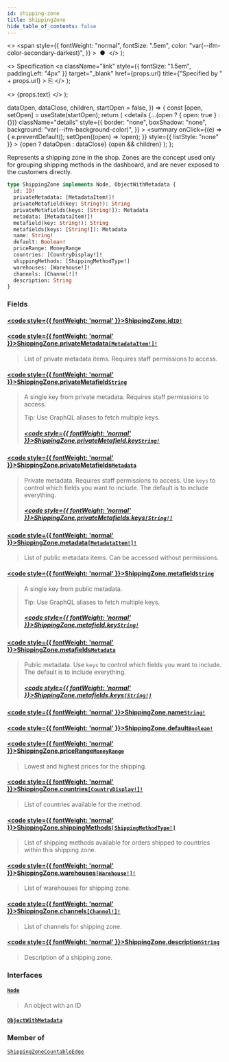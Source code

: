 ```yaml
---
id: shipping-zone
title: ShippingZone
hide_table_of_contents: false
---
```


  <>
    <span
      style={{
        fontWeight: "normal",
        fontSize: ".5em",
        color: "var(--ifm-color-secondary-darkest)",
      }}
    >
      &nbsp;●&nbsp;
    </span>
  </>
);

  <>
    Specification
    <a
      className="link"
      style={{ fontSize: "1.5em", paddingLeft: "4px" }}
      target="\_blank"
      href={props.url}
      title={"Specified by " + props.url}
    >
      ⎘
    </a>
  </>
);

  <>
    <span className={props.class}>{props.text}</span>
  </>
);


  dataOpen,
  dataClose,
  children,
  startOpen = false,
}) => {
  const [open, setOpen] = useState(startOpen);
  return (
    <details
      {...(open ? { open: true } : {})}
      className="details"
      style={{
        border: "none",
        boxShadow: "none",
        background: "var(--ifm-background-color)",
      }}
    >
      <summary
        onClick={(e) => {
          e.preventDefault();
          setOpen((open) => !open);
        }}
        style={{ listStyle: "none" }}
      >
        {open ? dataOpen : dataClose}
      </summary>
      {open && children}
    </details>
  );
};

Represents a shipping zone in the shop. Zones are the concept used only for grouping shipping methods in the dashboard, and are never exposed to the customers directly.

```graphql
type ShippingZone implements Node, ObjectWithMetadata {
  id: ID!
  privateMetadata: [MetadataItem!]!
  privateMetafield(key: String!): String
  privateMetafields(keys: [String!]): Metadata
  metadata: [MetadataItem!]!
  metafield(key: String!): String
  metafields(keys: [String!]): Metadata
  name: String!
  default: Boolean!
  priceRange: MoneyRange
  countries: [CountryDisplay!]!
  shippingMethods: [ShippingMethodType!]
  warehouses: [Warehouse!]!
  channels: [Channel!]!
  description: String
}
```

### Fields

#### [<code style={{ fontWeight: 'normal' }}>ShippingZone.<b>id</b></code>](#)<Bullet />[`ID!`](../../../api-storefront/miscellaneous/scalars/id) <Badge class="badge badge--secondary" text="non-null"/> <Badge class="badge badge--secondary" text="scalar"/>

>

#### [<code style={{ fontWeight: 'normal' }}>ShippingZone.<b>privateMetadata</b></code>](#)<Bullet />[`[MetadataItem!]!`](../../../api-storefront/miscellaneous/objects/metadata-item) <Badge class="badge badge--secondary" text="non-null"/> <Badge class="badge badge--secondary" text="object"/>

> List of private metadata items. Requires staff permissions to access.

#### [<code style={{ fontWeight: 'normal' }}>ShippingZone.<b>privateMetafield</b></code>](#)<Bullet />[`String`](../../../api-storefront/miscellaneous/scalars/string) <Badge class="badge badge--secondary" text="scalar"/>

> A single key from private metadata. Requires staff permissions to access.
>
> Tip: Use GraphQL aliases to fetch multiple keys.
>
> <Badge text="Added in Saleor 3.3" class="secondary margin-bottom--sm" />
>
> <FeaturePreview />
>
> ##### [<code style={{ fontWeight: 'normal' }}>ShippingZone.privateMetafield.<b>key</b></code>](#)<Bullet />[`String!`](../../../api-storefront/miscellaneous/scalars/string) <Badge class="badge badge--secondary" text="non-null"/> <Badge class="badge badge--secondary" text="scalar"/>

#### [<code style={{ fontWeight: 'normal' }}>ShippingZone.<b>privateMetafields</b></code>](#)<Bullet />[`Metadata`](../../../api-storefront/miscellaneous/scalars/metadata) <Badge class="badge badge--secondary" text="scalar"/>

> Private metadata. Requires staff permissions to access. Use `keys` to control which fields you want to include. The default is to include everything.
>
> <Badge text="Added in Saleor 3.3" class="secondary margin-bottom--sm" />
>
> <FeaturePreview />
>
> ##### [<code style={{ fontWeight: 'normal' }}>ShippingZone.privateMetafields.<b>keys</b></code>](#)<Bullet />[`[String!]`](../../../api-storefront/miscellaneous/scalars/string) <Badge class="badge badge--secondary" text="list"/> <Badge class="badge badge--secondary" text="scalar"/>

#### [<code style={{ fontWeight: 'normal' }}>ShippingZone.<b>metadata</b></code>](#)<Bullet />[`[MetadataItem!]!`](../../../api-storefront/miscellaneous/objects/metadata-item) <Badge class="badge badge--secondary" text="non-null"/> <Badge class="badge badge--secondary" text="object"/>

> List of public metadata items. Can be accessed without permissions.

#### [<code style={{ fontWeight: 'normal' }}>ShippingZone.<b>metafield</b></code>](#)<Bullet />[`String`](../../../api-storefront/miscellaneous/scalars/string) <Badge class="badge badge--secondary" text="scalar"/>

> A single key from public metadata.
>
> Tip: Use GraphQL aliases to fetch multiple keys.
>
> <Badge text="Added in Saleor 3.3" class="secondary margin-bottom--sm" />
>
> <FeaturePreview />
>
> ##### [<code style={{ fontWeight: 'normal' }}>ShippingZone.metafield.<b>key</b></code>](#)<Bullet />[`String!`](../../../api-storefront/miscellaneous/scalars/string) <Badge class="badge badge--secondary" text="non-null"/> <Badge class="badge badge--secondary" text="scalar"/>

#### [<code style={{ fontWeight: 'normal' }}>ShippingZone.<b>metafields</b></code>](#)<Bullet />[`Metadata`](../../../api-storefront/miscellaneous/scalars/metadata) <Badge class="badge badge--secondary" text="scalar"/>

> Public metadata. Use `keys` to control which fields you want to include. The default is to include everything.
>
> <Badge text="Added in Saleor 3.3" class="secondary margin-bottom--sm" />
>
> <FeaturePreview />
>
> ##### [<code style={{ fontWeight: 'normal' }}>ShippingZone.metafields.<b>keys</b></code>](#)<Bullet />[`[String!]`](../../../api-storefront/miscellaneous/scalars/string) <Badge class="badge badge--secondary" text="list"/> <Badge class="badge badge--secondary" text="scalar"/>

#### [<code style={{ fontWeight: 'normal' }}>ShippingZone.<b>name</b></code>](#)<Bullet />[`String!`](../../../api-storefront/miscellaneous/scalars/string) <Badge class="badge badge--secondary" text="non-null"/> <Badge class="badge badge--secondary" text="scalar"/>

>

#### [<code style={{ fontWeight: 'normal' }}>ShippingZone.<b>default</b></code>](#)<Bullet />[`Boolean!`](../../../api-storefront/miscellaneous/scalars/boolean) <Badge class="badge badge--secondary" text="non-null"/> <Badge class="badge badge--secondary" text="scalar"/>

>

#### [<code style={{ fontWeight: 'normal' }}>ShippingZone.<b>priceRange</b></code>](#)<Bullet />[`MoneyRange`](../../../api-storefront/miscellaneous/objects/money-range) <Badge class="badge badge--secondary" text="object"/>

> Lowest and highest prices for the shipping.

#### [<code style={{ fontWeight: 'normal' }}>ShippingZone.<b>countries</b></code>](#)<Bullet />[`[CountryDisplay!]!`](../../../api-storefront/miscellaneous/objects/country-display) <Badge class="badge badge--secondary" text="non-null"/> <Badge class="badge badge--secondary" text="object"/>

> List of countries available for the method.

#### [<code style={{ fontWeight: 'normal' }}>ShippingZone.<b>shippingMethods</b></code>](#)<Bullet />[`[ShippingMethodType!]`](../../../api-storefront/shipping/objects/shipping-method-type) <Badge class="badge badge--secondary" text="list"/> <Badge class="badge badge--secondary" text="object"/>

> List of shipping methods available for orders shipped to countries within this shipping zone.

#### [<code style={{ fontWeight: 'normal' }}>ShippingZone.<b>warehouses</b></code>](#)<Bullet />[`[Warehouse!]!`](../../../api-storefront/products/objects/warehouse) <Badge class="badge badge--secondary" text="non-null"/> <Badge class="badge badge--secondary" text="object"/>

> List of warehouses for shipping zone.

#### [<code style={{ fontWeight: 'normal' }}>ShippingZone.<b>channels</b></code>](#)<Bullet />[`[Channel!]!`](../../../api-storefront/channels/objects/channel) <Badge class="badge badge--secondary" text="non-null"/> <Badge class="badge badge--secondary" text="object"/>

> List of channels for shipping zone.

#### [<code style={{ fontWeight: 'normal' }}>ShippingZone.<b>description</b></code>](#)<Bullet />[`String`](../../../api-storefront/miscellaneous/scalars/string) <Badge class="badge badge--secondary" text="scalar"/>

> Description of a shipping zone.

### Interfaces

#### [`Node`](../../../api-storefront/miscellaneous/interfaces/node) <Badge class="badge badge--secondary" text="interface"/>

> An object with an ID

#### [`ObjectWithMetadata`](../../../api-storefront/miscellaneous/interfaces/object-with-metadata) <Badge class="badge badge--secondary" text="interface"/>

>

### Member of

[`ShippingZoneCountableEdge`](../../../api-storefront/shipping/objects/shipping-zone-countable-edge) <Badge class="badge badge--secondary" text="object"/>

